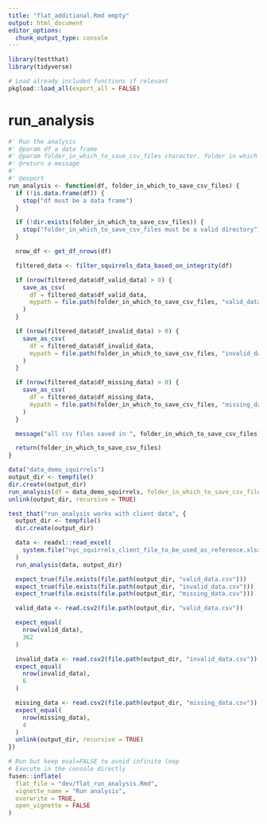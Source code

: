 ```yaml
---
title: "flat_additional.Rmd empty"
output: html_document
editor_options: 
  chunk_output_type: console
---
```


```r
library(testthat)
library(tidyverse)
```

```r
# Load already included functions if relevant
pkgload::load_all(export_all = FALSE)
```

# run_analysis
    
```r
#' Run the analysis
#' @param df a data frame
#' @param folder_in_which_to_save_csv_files character. folder in which to save the csv files
#' @return a message
#'
#' @export
run_analysis <- function(df, folder_in_which_to_save_csv_files) {
  if (!is.data.frame(df)) {
    stop("df must be a data frame")
  }

  if (!dir.exists(folder_in_which_to_save_csv_files)) {
    stop("folder_in_which_to_save_csv_files must be a valid directory")
  }

  nrow_df <- get_df_nrows(df)

  filtered_data <- filter_squirrels_data_based_on_integrity(df)

  if (nrow(filtered_data$df_valid_data) > 0) {
    save_as_csv(
      df = filtered_data$df_valid_data,
      mypath = file.path(folder_in_which_to_save_csv_files, "valid_data.csv")
    )
  }

  if (nrow(filtered_data$df_invalid_data) > 0) {
    save_as_csv(
      df = filtered_data$df_invalid_data,
      mypath = file.path(folder_in_which_to_save_csv_files, "invalid_data.csv")
    )
  }

  if (nrow(filtered_data$df_missing_data) > 0) {
    save_as_csv(
      df = filtered_data$df_missing_data,
      mypath = file.path(folder_in_which_to_save_csv_files, "missing_data.csv")
    )
  }

  message("all csv files saved in ", folder_in_which_to_save_csv_files)

  return(folder_in_which_to_save_csv_files)
}
```
  
```r
data("data_demo_squirrels")
output_dir <- tempfile()
dir.create(output_dir)
run_analysis(df = data_demo_squirrels, folder_in_which_to_save_csv_files = output_dir)
unlink(output_dir, recursive = TRUE)
```
    
```r
test_that("run_analysis works with client data", {
  output_dir <- tempfile()
  dir.create(output_dir)

  data <- readxl::read_excel(
    system.file("nyc_squirrels_client_file_to_be_used_as_reference.xlsx", package = "squirrels")
  )
  run_analysis(data, output_dir)

  expect_true(file.exists(file.path(output_dir, "valid_data.csv")))
  expect_true(file.exists(file.path(output_dir, "invalid_data.csv")))
  expect_true(file.exists(file.path(output_dir, "missing_data.csv")))

  valid_data <- read.csv2(file.path(output_dir, "valid_data.csv"))

  expect_equal(
    nrow(valid_data),
    362
  )

  invalid_data <- read.csv2(file.path(output_dir, "invalid_data.csv"))
  expect_equal(
    nrow(invalid_data),
    6
  )

  missing_data <- read.csv2(file.path(output_dir, "missing_data.csv"))
  expect_equal(
    nrow(missing_data),
    4
  )
  unlink(output_dir, recursive = TRUE)
})
```
  

```r
# Run but keep eval=FALSE to avoid infinite loop
# Execute in the console directly
fusen::inflate(
  flat_file = "dev/flat_run_analysis.Rmd",
  vignette_name = "Run analysis",
  overwrite = TRUE,
  open_vignette = FALSE
)
```

